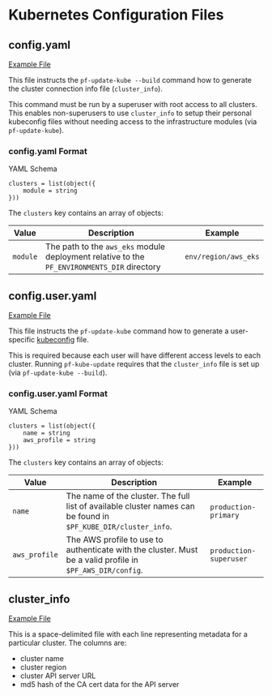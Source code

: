 # Kubernetes Configuration Files

## config.yaml

[Example File](https://github.com/Panfactum/stack/tree/__PANFACTUM_VERSION_EDGE__/packages/reference/.kube/config.yaml)

This file instructs the `pf-update-kube --build` command how to generate the cluster connection info file (`cluster_info`).

This command must be run by a superuser with root access to all clusters. This enables non-superusers to use
`cluster_info` to setup their personal kubeconfig files without needing access to the infrastructure modules (via `pf-update-kube`).

### config.yaml Format

YAML Schema

```hcl
clusters = list(object({
    module = string
}))
```

The `clusters` key contains an array of objects:

| Value    | Description                                                                                 | Example              |
| -------- | ------------------------------------------------------------------------------------------- | -------------------- |
| `module` | The path to the `aws_eks` module deployment relative to the `PF_ENVIRONMENTS_DIR` directory | `env/region/aws_eks` |

## config.user.yaml

[Example File](https://github.com/Panfactum/stack/tree/__PANFACTUM_VERSION_EDGE__/packages/reference/.kube/config.user.yaml)

This file instructs the `pf-update-kube` command how to generate a user-specific [kubeconfig](https://kubernetes.io/docs/concepts/configuration/organize-cluster-access-kubeconfig/) file.

This is required because each user will have different access levels to each cluster. Running `pf-kube-update` requires that the
`cluster_info` file is set up (via `pf-update-kube --build`).

### config.user.yaml Format

YAML Schema

```hcl
clusters = list(object({
    name = string
    aws_profile = string
}))
```

The `clusters` key contains an array of objects:

| Value         | Description                                                                                                    | Example                |
| ------------- | -------------------------------------------------------------------------------------------------------------- | ---------------------- |
| `name`        | The name of the cluster. The full list of available cluster names can be found in `$PF_KUBE_DIR/cluster_info`. | `production-primary`   |
| `aws_profile` | The AWS profile to use to authenticate with the cluster. Must be a valid profile in `$PF_AWS_DIR/config`.      | `production-superuser` |

## cluster\_info

[Example File](https://github.com/Panfactum/stack/tree/__PANFACTUM_VERSION_EDGE__/packages/reference/.kube/cluster_info)

This is a space-delimited file with each line representing metadata for a particular cluster. The columns are:

* cluster name
* cluster region
* cluster API server URL
* md5 hash of the CA cert data for the API server
